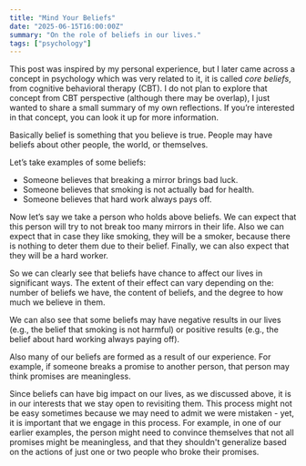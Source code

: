 ```yaml
---
title: "Mind Your Beliefs"
date: "2025-06-15T16:00:00Z"
summary: "On the role of beliefs in our lives."
tags: ["psychology"]
---
```


This post was inspired by my personal experience, but I later came across a concept
in psychology which was very related to it,
it is called _core beliefs_, from cognitive behavioral therapy (CBT).
I do not plan to explore that concept from CBT perspective (although there may be overlap),
I just wanted to share a small summary of my own reflections. If you’re interested in that concept,
you can look it up for more information.

Basically belief is something that you believe is true. People may have beliefs about other people, the world, or
themselves.

Let’s take examples of some beliefs:

- Someone believes that breaking a mirror brings bad luck.
- Someone believes that smoking is not actually bad for health.
- Someone believes that hard work always pays off.

Now let’s say we take a person who holds above beliefs. We can expect
that this person will try to not break too many mirrors in their life. Also we
can expect that in case they like smoking, they will be a smoker, because
there is nothing to deter them due to their belief. Finally, we can
also expect that they will be a hard worker.

So we can clearly see that beliefs have chance to affect our lives in significant
ways. The extent of their effect can vary depending on the: number of beliefs we have,
the content of beliefs, and the degree to how much we believe in them.

We can also see that some beliefs may have negative results in our lives (e.g.,
the belief that smoking is not harmful) or positive results (e.g., the belief
about hard working always paying off).

Also many of our beliefs are formed as a result of our experience. For
example, if someone breaks a promise to another person, that person may
think promises are meaningless.

Since beliefs can have big impact on our lives, as we discussed above,
it is in our interests that we stay open to revisiting them. This process
might not be easy sometimes because we may need to admit we were mistaken - yet, it is important that we engage in this process.
For example, in one of our earlier examples, the person might need to convince themselves that not all promises might be meaningless,
and that they shouldn't generalize based on the actions of just one or two people
who broke their promises.

